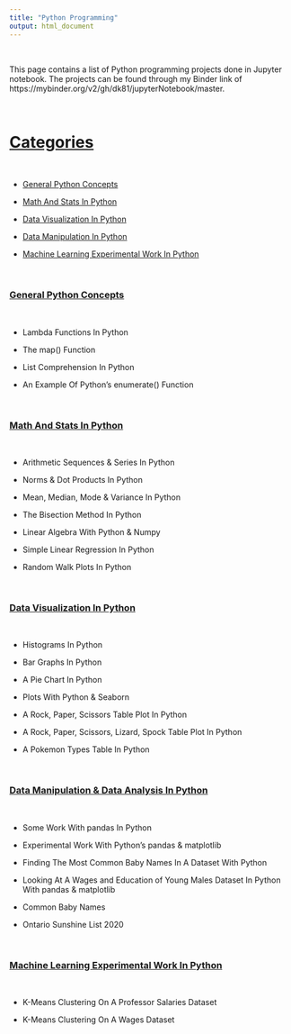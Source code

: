```yaml
---
title: "Python Programming"
output: html_document
---
```


&nbsp;

This page contains a list of Python programming projects done in Jupyter notebook. The projects can be found through my Binder link of https://mybinder.org/v2/gh/dk81/jupyterNotebook/master.

&nbsp;

# <u>Categories</u>

&nbsp;

* <a href="#general">General Python Concepts</a>

* <a href="#mathstats">Math And Stats In Python</a>

* <a href="#visual">Data Visualization In Python</a>

* <a href="#manip">Data Manipulation In Python</a>

* <a href="#ml">Machine Learning Experimental Work In Python</a>

&nbsp;

<a name="general"></a>

### <u>General Python Concepts</u>

&nbsp;

* Lambda Functions In Python

* The map() Function

* List Comprehension In Python

* An Example Of Python's enumerate() Function

&nbsp;

<a name="mathstats"></a>

### <u>Math And Stats In Python</u>

&nbsp;

* Arithmetic Sequences & Series In Python

* Norms & Dot Products In Python

* Mean, Median, Mode & Variance In Python

* The Bisection Method In Python

* Linear Algebra With Python & Numpy

* Simple Linear Regression In Python

* Random Walk Plots In Python

&nbsp;

<a name="visual"></a>

### <u>Data Visualization In Python</u>

&nbsp;

* Histograms In Python

* Bar Graphs In Python

* A Pie Chart In Python

* Plots With Python & Seaborn

* A Rock, Paper, Scissors Table Plot In Python

* A Rock, Paper, Scissors, Lizard, Spock Table Plot In Python

* A Pokemon Types Table In Python


&nbsp;

<a name="manip"></a>

### <u>Data Manipulation & Data Analysis In Python</u>

&nbsp;

* Some Work With pandas In Python

* Experimental Work With Python's pandas & matplotlib

* Finding The Most Common Baby Names In A Dataset With Python

* Looking At A Wages and Education of Young Males Dataset In Python With pandas & matplotlib

* Common Baby Names

* Ontario Sunshine List 2020


&nbsp;

<a name="ml"></a>

### <u>Machine Learning Experimental Work In Python</u>

&nbsp;

* K-Means Clustering On A Professor Salaries Dataset

* K-Means Clustering On A Wages Dataset

&nbsp;